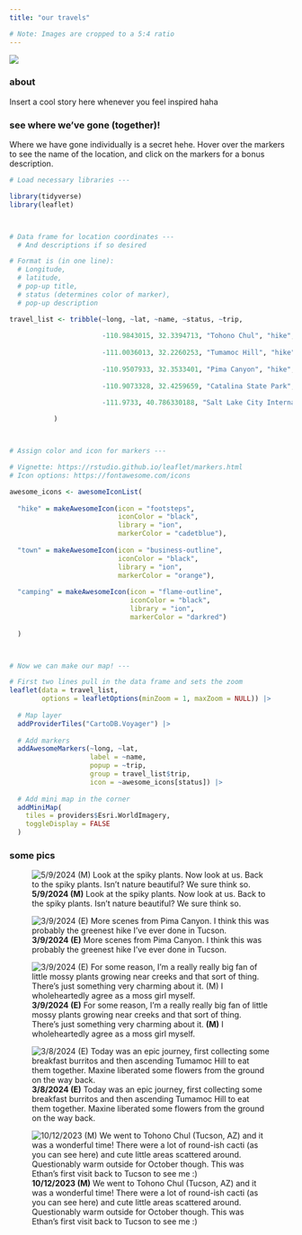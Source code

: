 ```yaml
---
title: "our travels"

# Note: Images are cropped to a 5:4 ratio
---
```


![](images/travel_section/banner.png)

### about

Insert a cool story here whenever you feel inspired haha

### see where we've gone (together)!

Where we have gone individually is a secret hehe. Hover over the markers to see the name of the location, and click on the markers for a bonus description.

```r

# Load necessary libraries ---

library(tidyverse)
library(leaflet)



# Data frame for location coordinates ---
  # And descriptions if so desired

# Format is (in one line):
  # Longitude, 
  # latitude, 
  # pop-up title, 
  # status (determines color of marker), 
  # pop-up description 

travel_list <- tribble(~long, ~lat, ~name, ~status, ~trip,
                       
                       -110.9843015, 32.3394713, "Tohono Chul", "hike", "Ethan encounters banana car and tells Maxine he loves her for the first time. She reciprocates the love ",
           
                       -111.0036013, 32.2260253, "Tumamoc Hill", "hike", "Undertook a steep climb to eat Barista del Barrio burritos at the peak. We consider this more of a walk than a hike as it was paved, but oh well.",
                       
                       -110.9507933, 32.3533401, "Pima Canyon", "hike", "Greenest hike in the city of Tucson. Ethan gets a taste of Maxine's bug-catching craziness.",
                       
                       -110.9073328, 32.4259659, "Catalina State Park", "hike", "Ethan fangirls over the tadpole sightings. Maxine fangirls Ethan fangirling."

                       -111.9733, 40.786330188, "Salt Lake City International Airport", "town", "Location of three aiport dates when Maxine had layovers here!"
           
           )



# Assign color and icon for markers ---

# Vignette: https://rstudio.github.io/leaflet/markers.html
# Icon options: https://fontawesome.com/icons

awesome_icons <- awesomeIconList(
  
  "hike" = makeAwesomeIcon(icon = "footsteps",
                           iconColor = "black",
                           library = "ion",
                           markerColor = "cadetblue"),
  
  "town" = makeAwesomeIcon(icon = "business-outline",
                           iconColor = "black",
                           library = "ion",
                           markerColor = "orange"),
  
  "camping" = makeAwesomeIcon(icon = "flame-outline",
                              iconColor = "black",
                              library = "ion",
                              markerColor = "darkred")
  
  )



# Now we can make our map! ---

# First two lines pull in the data frame and sets the zoom
leaflet(data = travel_list, 
        options = leafletOptions(minZoom = 1, maxZoom = NULL)) |>
  
  # Map layer
  addProviderTiles("CartoDB.Voyager") |>
  
  # Add markers
  addAwesomeMarkers(~long, ~lat,
                    label = ~name,
                    popup = ~trip,
                    group = travel_list$trip,
                    icon = ~awesome_icons[status]) |>
  
  # Add mini map in the corner
  addMiniMap(
    tiles = providers$Esri.WorldImagery,
    toggleDisplay = FALSE
  )

```

### some pics

::: {layout-ncol="3" layout-nrow="3"}
![**5/9/2024 (M)** Look at the spiky plants. Now look at us. Back to the spiky plants. Isn't nature beautiful? We sure think so.](images/travel_section/IMG_5.JPG)

![**3/9/2024 (E)** More scenes from Pima Canyon. I think this was probably the greenest hike I've ever done in Tucson.](images/travel_section/IMG_4.jpg)

![**3/9/2024 (E)** For some reason, I'm a really really big fan of little mossy plants growing near creeks and that sort of thing. There's just something very charming about it. **(M)** I wholeheartedly agree as a moss girl myself.](images/travel_section/IMG_3.jpg)

![**3/8/2024 (E)** Today was an epic journey, first collecting some breakfast burritos and then ascending Tumamoc Hill to eat them together. Maxine liberated some flowers from the ground on the way back.](images/travel_section/IMG_2.jpg)

![**10/12/2023 (M)** We went to Tohono Chul (Tucson, AZ) and it was a wonderful time! There were a lot of round-ish cacti (as you can see here) and cute little areas scattered around. Questionably warm outside for October though. This was Ethan's first visit back to Tucson to see me :)](images/travel_section/IMG_1.jpg)
:::
